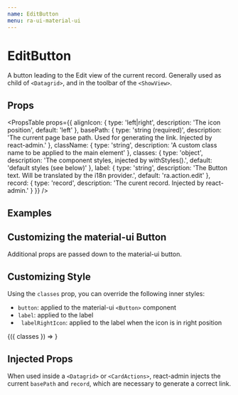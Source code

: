 ```yaml
---
name: EditButton
menu: ra-ui-material-ui
---
```



# EditButton

A button leading to the Edit view of the current record. Generally used as child of `<Datagrid>`, and in the toolbar of the `<ShowView>`.

<Playground>
    <EditButton />
</Playground>

## Props

<PropsTable props={{
    alignIcon: { type: 'left|right', description: 'The icon position', default: 'left' },
    basePath: { type: 'string (required)', description: 'The current page base path. Used for generating the link. Injected by react-admin.' },
    className: { type: 'string', description: 'A custom class name to be applied to the main element' },
    classes: { type: 'object', description: 'The component styles, injected by withStyles().', default: 'default styles (see below)' },
    label: { type: 'string', description: 'The Button text. Will be translated by the i18n provider.', default: 'ra.action.edit' },
    record: { type: 'record', description: 'The curent record. Injected by react-admin.' }
}} />

## Examples

<Playground>
    <div style={{ display:'flex', justifyContent: 'space-around' }}>
        <EditButton label="Post details" />
        <EditButton alignIcon="right" />
        <EditButton className="Foo" />
    </div>
</Playground>

## Customizing the material-ui Button

Additional props are passed down to the material-ui button.

<Playground>    
    <div style={{ display:'flex', justifyContent: 'space-around' }}>
        <EditButton variant="outlined" />
        <EditButton size="large" />
        <EditButton variant="contained" color="secondary" />
    </div>
</Playground>

## Customizing Style

Using the `classes` prop, you can override the following inner styles:

- `button`: applied to the material-ui `<Button>` component
- `label`: applied to the label
- ` labelRightIcon`: applied to the label when the icon is in right position


<Playground>
    <WithStyles styles={{ label: { color: 'red' }}}>
        {({ classes }) => <EditButton classes={{ label: classes.label }} />}
    </WithStyles>
</Playground>


## Injected Props

When used inside a `<Datagrid>` or `<CardActions>`, react-admin injects the current `basePath` and `record`, which are necessary to generate a correct link.

<Playground>
    <EditButton basePath="posts" record={{ id: 123, title: "hello, world" }} />
</Playground>
